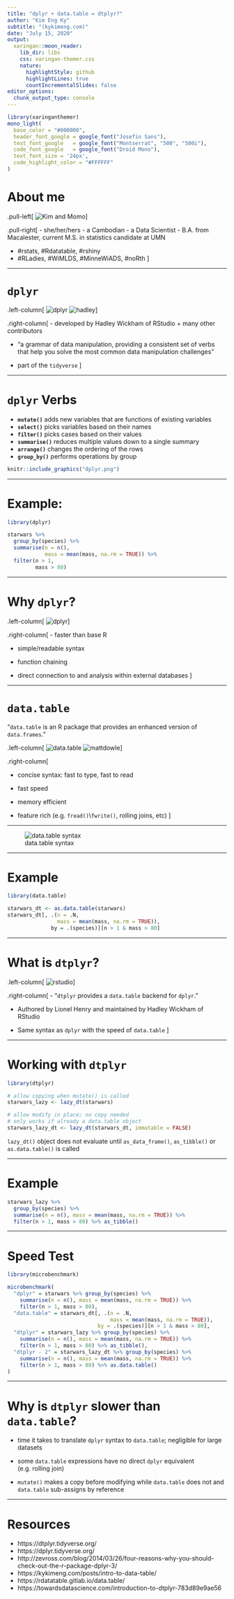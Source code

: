 ```yaml
---
title: "dplyr + data.table = dtplyr?"
author: "Kim Eng Ky"
subtitle: "(kykimeng.com)"
date: "July 15, 2020"
output:
  xaringan::moon_reader:
    lib_dir: libs
    css: xaringan-themer.css
    nature:
      highlightStyle: github
      highlightLines: true
      countIncrementalSlides: false
editor_options: 
  chunk_output_type: console
---
```


```r
library(xaringanthemer)
mono_light(
  base_color = "#000000",
  header_font_google = google_font("Josefin Sans"),
  text_font_google   = google_font("Montserrat", "500", "500i"),
  code_font_google   = google_font("Droid Mono"),
  text_font_size = '24px',
  code_highlight_color = "#FFFFFF"
)
```

# About me 

.pull-left[
![Kim and Momo](Kim.jpg)
]

.pull-right[
- she/her/hers
- a Cambodian
- a Data Scientist
- B.A. from Macalester, current M.S. in statistics candidate at UMN

- \#rstats, \#Rdatatable, \#rshiny
- \#RLadies, \#WiMLDS, \#MinneWiADS, \#noRth
]


---

# `dplyr`

.left-column[ 
![dplyr](dplyr.png)
![hadley](hadley.jpg)
]

.right-column[ 
- developed by Hadley Wickham of RStudio + many other contributors

- "a grammar of data manipulation, providing a consistent set of verbs that help you solve the most common data manipulation challenges"

- part of the `tidyverse`
]



---

# `dplyr` Verbs 

- **`mutate()`** adds new variables that are functions of existing variables
- **`select()`** picks variables based on their names
- **`filter()`** picks cases based on their values
- **`summarise()`** reduces multiple values down to a single summary
- **`arrange()`** changes the ordering of the rows
- **`group_by()`** performs operations by group



```r
knitr::include_graphics("dplyr.png")
```

---

# Example:

```r
library(dplyr)

starwars %>%
  group_by(species) %>%
  summarise(n = n(),
            mass = mean(mass, na.rm = TRUE)) %>%
  filter(n > 1,
         mass > 80)
```


---

# Why `dplyr`?

.left-column[ 
![dplyr](dplyr.png)
]

.right-column[ 
- faster than base R

- simple/readable syntax

- function chaining 

- direct connection to and analysis within external databases
]


---

# `data.table`

"`data.table` is an R package that provides an enhanced version of `data.frames`." 


.left-column[
![data.table](datatable.png)
![mattdowle](mattdowle.png)
]

.right-column[

- concise syntax: fast to type, fast to read

- fast speed

- memory efficient

- feature rich (e.g. `fread()`\\`fwrite()`, rolling joins, etc)
]



---

![data.table syntax](data_table_syntax.png)


---

# Example

```r
library(data.table)

starwars_dt <- as.data.table(starwars)
starwars_dt[, .(n = .N, 
                mass = mean(mass, na.rm = TRUE)),
              by = .(species)][n > 1 & mass > 80]
```

---

# What is `dtplyr`?

.left-column[
![rstudio](RStudio.png)
]

.right-column[
- "`dtplyr` provides a `data.table` backend for `dplyr`."

- Authored by Lionel Henry and maintained by Hadley Wickham of RStudio

- Same syntax as `dplyr` with the speed of `data.table`
]


---

# Working with `dtplyr`

```r
library(dtplyr)

# allow copying when mutate() is called
starwars_lazy <- lazy_dt(starwars)

# allow modify in place; no copy needed 
# only works if already a data.table object
starwars_lazy_dt <- lazy_dt(starwars_dt, immutable = FALSE)
```

`lazy_dt()` object does not evaluate until `as_data_frame()`, `as_tibble()` or `as.data.table()` is called

---


# Example

```r
starwars_lazy %>% 
  group_by(species) %>%
  summarise(n = n(), mass = mean(mass, na.rm = TRUE)) %>%
  filter(n > 1, mass > 80) %>% as_tibble()
```


---


# Speed Test


```r
library(microbenchmark)

microbenchmark(
  "dplyr" = starwars %>% group_by(species) %>%
    summarise(n = n(), mass = mean(mass, na.rm = TRUE)) %>%
    filter(n > 1, mass > 80),
  "data.table" = starwars_dt[, .(n = .N, 
                                 mass = mean(mass, na.rm = TRUE)),
                             by = .(species)][n > 1 & mass > 80],
  "dtplyr" = starwars_lazy %>% group_by(species) %>%
    summarise(n = n(), mass = mean(mass, na.rm = TRUE)) %>%
    filter(n > 1, mass > 80) %>% as_tibble(),
  "dtplyr - 2" = starwars_lazy_dt %>% group_by(species) %>%
    summarise(n = n(), mass = mean(mass, na.rm = TRUE)) %>%
    filter(n > 1, mass > 80) %>% as.data.table()
)
```


---

# Why is `dtplyr` slower than `data.table`?

- time it takes to translate `dplyr` syntax to `data.table`; negligible for large datasets

- some `data.table` expressions have no direct `dplyr` equivalent (e.g. rolling join)

- `mutate()` makes a copy before modifying while `data.table` does not and `data.table` sub-assigns by reference

---

# Resources

- https://dtplyr.tidyverse.org/
- https://dplyr.tidyverse.org/
- http://zevross.com/blog/2014/03/26/four-reasons-why-you-should-check-out-the-r-package-dplyr-3/
- https://kykimeng.com/posts/intro-to-data-table/
- https://rdatatable.gitlab.io/data.table/
- https://towardsdatascience.com/introduction-to-dtplyr-783d89e9ae56